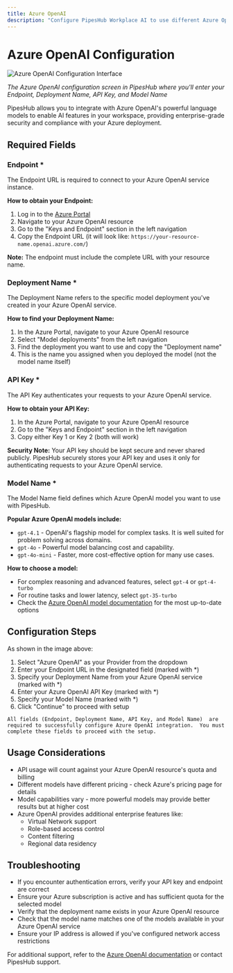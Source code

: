 ```yaml
---
title: Azure OpenAI
description: "Configure PipesHub Workplace AI to use different Azure OpenAI models"
---
```


# Azure OpenAI Configuration

![Azure OpenAI Configuration Interface](/images/ai-models/AzureOpenAI_LLMConfig.png)

*The Azure OpenAI configuration screen in PipesHub where you'll enter your Endpoint, Deployment Name, API Key, and Model Name*

PipesHub allows you to integrate with Azure OpenAI's powerful language models to enable AI features in your workspace, providing enterprise-grade security and compliance with your Azure deployment.

## Required Fields

### Endpoint *

The Endpoint URL is required to connect to your Azure OpenAI service instance.

**How to obtain your Endpoint:**
1. Log in to the [Azure Portal](https://portal.azure.com)
2. Navigate to your Azure OpenAI resource
3. Go to the "Keys and Endpoint" section in the left navigation
4. Copy the Endpoint URL (it will look like: `https://your-resource-name.openai.azure.com/`)

**Note:** The endpoint must include the complete URL with your resource name.

### Deployment Name *

The Deployment Name refers to the specific model deployment you've created in your Azure OpenAI service.

**How to find your Deployment Name:**
1. In the Azure Portal, navigate to your Azure OpenAI resource
2. Select "Model deployments" from the left navigation
3. Find the deployment you want to use and copy the "Deployment name"
4. This is the name you assigned when you deployed the model (not the model name itself)

### API Key *

The API Key authenticates your requests to your Azure OpenAI service.

**How to obtain your API Key:**
1. In the Azure Portal, navigate to your Azure OpenAI resource
2. Go to the "Keys and Endpoint" section in the left navigation
3. Copy either Key 1 or Key 2 (both will work)

**Security Note:** Your API key should be kept secure and never shared publicly. PipesHub securely stores your API key and uses it only for authenticating requests to your Azure OpenAI service.

### Model Name *

The Model Name field defines which Azure OpenAI model you want to use with PipesHub.

**Popular Azure OpenAI models include:**
- `gpt-4.1` - OpenAI's flagship model for complex tasks. It is well suited for problem solving across domains.
- `gpt-4o` - Powerful model balancing cost and capability.
- `gpt-4o-mini` - Faster, more cost-effective option for many use cases.

**How to choose a model:**
- For complex reasoning and advanced features, select `gpt-4` or `gpt-4-turbo`
- For routine tasks and lower latency, select `gpt-35-turbo`
- Check the [Azure OpenAI model documentation](https://learn.microsoft.com/en-us/azure/ai-services/openai/concepts/models) for the most up-to-date options

## Configuration Steps

As shown in the image above:

1. Select "Azure OpenAI" as your Provider from the dropdown
2. Enter your Endpoint URL in the designated field (marked with *)
3. Specify your Deployment Name from your Azure OpenAI service (marked with *)
4. Enter your Azure OpenAI API Key (marked with *)
5. Specify your Model Name (marked with *)
6. Click "Continue" to proceed with setup

``All fields (Endpoint, Deployment Name, API Key, and Model Name) 
are required to successfully configure Azure OpenAI integration. 
You must complete these fields to proceed with the setup.``

## Usage Considerations

- API usage will count against your Azure OpenAI resource's quota and billing
- Different models have different pricing - check Azure's pricing page for details
- Model capabilities vary - more powerful models may provide better results but at higher cost
- Azure OpenAI provides additional enterprise features like:
  - Virtual Network support
  - Role-based access control
  - Content filtering
  - Regional data residency

## Troubleshooting

- If you encounter authentication errors, verify your API key and endpoint are correct
- Ensure your Azure subscription is active and has sufficient quota for the selected model
- Verify that the deployment name exists in your Azure OpenAI resource
- Check that the model name matches one of the models available in your Azure OpenAI service
- Ensure your IP address is allowed if you've configured network access restrictions

For additional support, refer to the [Azure OpenAI documentation](https://learn.microsoft.com/en-us/azure/ai-services/openai/) or contact PipesHub support.
